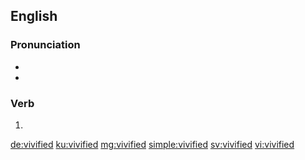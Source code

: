 ==English==

===Pronunciation===
* {{IPA|/ˈvɪvɪfʌɪd/|lang=en}}
* {{hyphenation|viv|ified|lang=en}}

===Verb===
{{head|en|verb form}}

# {{en-past of|vivify}}

[[de:vivified]]
[[ku:vivified]]
[[mg:vivified]]
[[simple:vivified]]
[[sv:vivified]]
[[vi:vivified]]